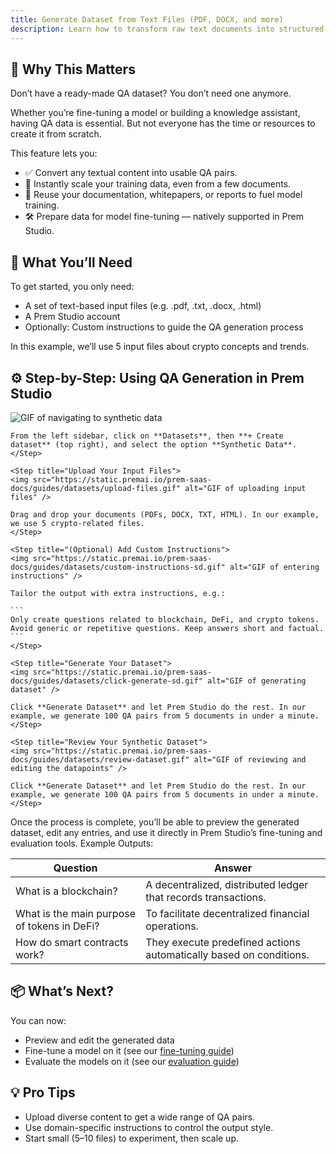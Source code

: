 ```yaml
---
title: Generate Dataset from Text Files (PDF, DOCX, and more)
description: Learn how to transform raw text documents into structured question-answering datasets using Prem Studio for fine-tuning and evaluation.
---
```


## 🧠 Why This Matters

Don’t have a ready-made QA dataset? You don’t need one anymore.

Whether you’re fine-tuning a model or building a knowledge assistant, having QA data is essential. But not everyone has the time or resources to create it from scratch.

This feature lets you:
- ✅ Convert any textual content into usable QA pairs.
- 🚀 Instantly scale your training data, even from a few documents.
- 🔄 Reuse your documentation, whitepapers, or reports to fuel model training.
- 🛠️ Prepare data for model fine-tuning — natively supported in Prem Studio.


## 📁 What You’ll Need

To get started, you only need:
- A set of text-based input files (e.g. .pdf, .txt, .docx, .html)
- A Prem Studio account
- Optionally: Custom instructions to guide the QA generation process

In this example, we’ll use 5 input files about crypto concepts and trends.


## ⚙️ Step-by-Step: Using QA Generation in Prem Studio

<Steps>
    <Step title="Create Dataset from the Datasets Section">
    <img src="https://static.premai.io/prem-saas-docs/guides/datasets/nav-to-sd.gif" alt="GIF of navigating to synthetic data" />

    From the left sidebar, click on **Datasets**, then **+ Create dataset** (top right), and select the option **Synthetic Data**.
    </Step>

    <Step title="Upload Your Input Files">
    <img src="https://static.premai.io/prem-saas-docs/guides/datasets/upload-files.gif" alt="GIF of uploading input files" />

    Drag and drop your documents (PDFs, DOCX, TXT, HTML). In our example, we use 5 crypto-related files.
    </Step>

    <Step title="(Optional) Add Custom Instructions">
    <img src="https://static.premai.io/prem-saas-docs/guides/datasets/custom-instructions-sd.gif" alt="GIF of entering instructions" />

    Tailor the output with extra instructions, e.g.:

    ```
    Only create questions related to blockchain, DeFi, and crypto tokens. Avoid generic or repetitive questions. Keep answers short and factual.
    ```
    </Step>

    <Step title="Generate Your Dataset">
    <img src="https://static.premai.io/prem-saas-docs/guides/datasets/click-generate-sd.gif" alt="GIF of generating dataset" />

    Click **Generate Dataset** and let Prem Studio do the rest. In our example, we generate 100 QA pairs from 5 documents in under a minute.
    </Step>

    <Step title="Review Your Synthetic Dataset">
    <img src="https://static.premai.io/prem-saas-docs/guides/datasets/review-dataset.gif" alt="GIF of reviewing and editing the datapoints" />

    Click **Generate Dataset** and let Prem Studio do the rest. In our example, we generate 100 QA pairs from 5 documents in under a minute.
    </Step>

</Steps>


Once the process is complete, you’ll be able to preview the generated dataset, edit any entries, and use it directly in Prem Studio’s fine-tuning and evaluation tools.
Example Outputs:

| Question | Answer |
|----------|---------|
| What is a blockchain? | A decentralized, distributed ledger that records transactions. |
| What is the main purpose of tokens in DeFi? | To facilitate decentralized financial operations. |
| How do smart contracts work? | They execute predefined actions automatically based on conditions. |


## 📦 What’s Next?

You can now:
- Preview and edit the generated data
- Fine-tune a model on it (see our [fine-tuning guide](../../finetuning/get-started))
- Evaluate the models on it (see our [evaluation guide](../../evaluations/get-started))


## 💡 Pro Tips
- Upload diverse content to get a wide range of QA pairs.
- Use domain-specific instructions to control the output style.
- Start small (5–10 files) to experiment, then scale up.
